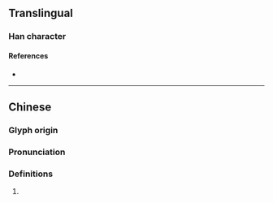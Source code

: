 {{character info/new}}
==Translingual==

===Han character===
{{Han char|rn=32|rad=土|as=07|sn=10|four=|canj=GBUU|ids=⿰土見}}

====References====
* {{Han ref|kx=0228.320|dkj=05089|dj=0464.390|hdz=10444.030|uh=57B7|ud=22455}}

----

==Chinese==
{{zh-forms}}

===Glyph origin===
{{Han etym}}

===Pronunciation===
{{zh-pron
|m=xiàn
|mc=y
|oc=y
|cat=
}}

===Definitions===
{{zh-hanzi}}

# {{rfdef|zh}}